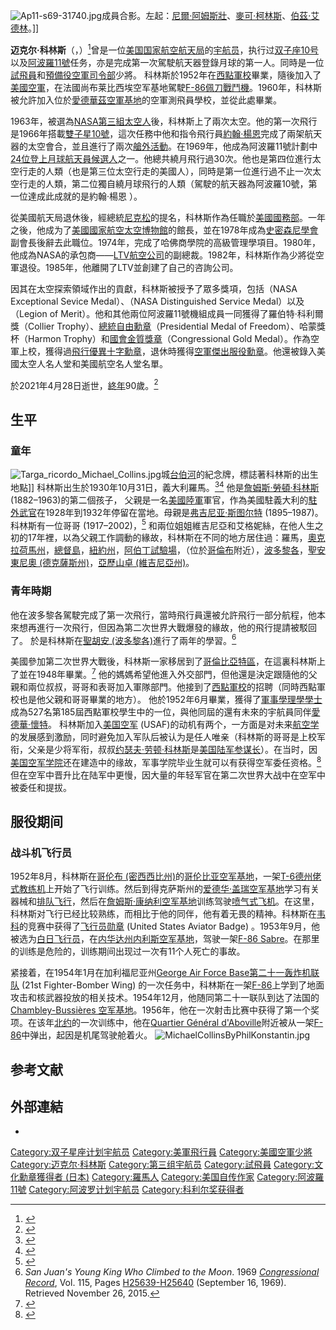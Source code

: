 {{expand language|en}}
{{noteTA
|T=zh:迈克尔·科林斯; zh-cn:迈克尔·科林斯; zh-tw:麥可·柯林斯; zh-hk:米高·柯林斯;
|1=zh:科林斯; zh-cn:科林斯; zh-tw:柯林斯; zh-hk:柯林斯;
|2=zh:阿波罗; zh-hk:太陽神;zh-cn:阿波罗; 
|3=zh-tw:雙子星;zh-hk:雙子座;zh-cn:双子座;
}}
{{Infobox officeholder
| name         = 迈克尔·科林斯
| image        = Michael Collins (S69-31742, restoration).jpg
| caption      = 1969年，科林斯在[[阿波羅11號|阿波羅11號]]发射后的三个月后
| nationality      = {{USA}}
| alt          = 科林斯穿着宇航服的照片
| office       = 第12任[[公共事务助理国务卿|公共事务助理国务卿]]
| president    = [[理查德·尼克松|理查德·尼克松]]
| term_start   = 1970年1月6日
| term_end     = 1971年4月11日
| predecessor  = [[迪克森·唐纳利|迪克森·唐纳利]]
| successor    = [[卡罗尔·赖斯|卡罗尔·赖斯]]
| signature    = Michael Collins Signature.svg
| birth_date   = {{birth date|1930|10|31}}
| birth_place  = {{flag|Kingdom of Italy}}[[罗马|罗马]]
| death_date   = {{death date and age|2021|4|28|1930|10|31}}
| death_place  = {{USA}}[[佛羅里達州|佛羅里達州]][[那不勒斯_(佛羅里達州)|那不勒斯]]
| spouse       = {{marriage|派翠西亚·芬尼根|1957|2014|end=去世}}
| children     = 3个，包括[[凯特·科林斯|凯特·科林斯]]
| relatives    = {{unbulleted list|[[詹姆斯·科林斯|詹姆斯·科林斯]]（父亲）|[[弗吉尼亚·斯图尔特|弗吉尼亚·斯图尔特]]（母亲）|[[小詹姆斯·科林斯|小詹姆斯·科林斯]]（哥哥）|[[约瑟夫·劳顿·科林斯|约瑟夫·劳顿·科林斯]]（叔叔）}}
| education    = [[西点军校|西点军校]] ([[Bachelor_of_Science|BS]])
| allegiance   = {{flag|United States}}
| branch       = {{flag|United States Air Force}}
| serviceyears = 1952年至1970年（在役）<br />970年至1982年（预备役）
| rank         = [[File:US-O8_insignia.svg|30px]] [[少将|少将]]
| mawards      = {{unbulleted list|[[空军杰出服役勋章|空军杰出服役勋章]]|[[飞行优异十字勋章|飞行优异十字勋章]]|[[功绩奖章|功绩奖章]]|[[总统自由勋章|总统自由勋章]]|[[NASA优质服务奖章|NASA优质服务奖章]]|[[NASA杰出服务奖章|NASA杰出服务奖章]]|[[罗伯特·科利尔奖|罗伯特·科利尔奖]]|[[国会金质奖章|国会金质奖章]]}}
| module       = {{Infobox astronaut
| child        = yes
| type         = [[美国航天局|美国航天局]] [[航天员|航天员]]
| time         = 11天2小时4分钟43秒
| selection    = [[第三组宇航员|第三组宇航员]]
| eva1         = 2
| eva2         = 1小时28分钟
| mission      = [[双子星10号|双子星10号]], [[阿波羅11號|阿波羅11號]]
| insignia     = [[File:Gemini_10_Insignia.svg|54px]] [[File:Apollo_11_insignia.png|50px]]}}}}

[[File:Ap11-s69-31740.jpg|thumb]]成員合影。左起：[[尼爾·阿姆斯壯|尼爾·阿姆斯壯]]、[[迈克尔·柯林斯_(太空飞行员)|麥可·柯林斯]]、[[伯茲·艾德林|伯茲·艾德林]]。]]

'''迈克尔·科林斯'''（{{lang|en|'''Michael Collins'''}}，{{bd|1930年|10月31日|2021年|4月28日|catIdx=Collins, Michael}}）<ref>{{Cite web|title=Statements on Passing of Michael Collins|url=http://www.nasa.gov/press-release/statements-on-passing-of-michael-collins|accessdate=2021-04-28|date=2021-04-28|last=Potter|first=Sean|work=NASA|archive-date=2021-05-07|archive-url=https://web.archive.org/web/20210507045942/https://www.nasa.gov/press-release/statements-on-passing-of-michael-collins/|dead-url=no}}</ref>曾是一位[[美国国家航空航天局|美国国家航空航天局]]的[[宇航员|宇航员]]，执行过[[双子座10号|双子座10号]]以及[[阿波羅11號|阿波羅11號]]任务，亦是完成第一次駕駛航天器登錄月球的第一人。同時是一位[[試飛員|試飛員]]和[[美國空軍預備役司令部|預備役空軍司令部]]少將。
科林斯於1952年在[[西点军校|西點軍校]]畢業，隨後加入了[[美國空軍|美國空軍]]，在法國尚布莱比西埃空军基地駕駛[[F-86佩刀戰鬥機|F-86佩刀戰鬥機]]。1960年，科林斯被允許加入位於[[愛德華茲空軍基地|愛德華茲空軍基地]]的空軍測飛員學校，並從此處畢業。

1963年，被選為[[NASA|NASA]][[第三組太空人|第三組太空人]]後，科林斯上了兩次太空。他的第一次飛行是1966年搭載[[双子座10号|雙子星10號]]，這次任務中他和指令飛行員[[約翰·楊恩|約翰·楊恩]]完成了兩架航天器的太空會合，並且進行了兩次[[艙外活動|艙外活動]]。在1969年，他成為阿波羅11號計劃中[[阿波羅太空人列表|24位登上月球航天員候選人]]之一。他總共繞月飛行過30次。他也是第四位進行太空行走的人類（也是第三位太空行走的美國人），同時是第一位進行過不止一次太空行走的人類，第二位獨自繞月球飛行的人類（駕駛的航天器為阿波羅10號，第一位達成此成就的是約翰·楊恩 ）。

從美國航天局退休後，經總統[[尼克松|尼克松]]的提名，科林斯作為{{link-en|公共事務助理國務卿|Assistant Secretary of State for Public Affairs}}任職於[[美國國務部|美國國務部]]。一年之後，他成为了[[美國國家航空太空博物館|美國國家航空太空博物館]]的館長，並在1978年成為[[史密森尼學會|史密森尼學會]]副會長後辭去此職位。1974年，完成了哈佛商學院的高級管理學項目。1980年，他成為NASA的承包商——[[沃特公司|LTV航空公司]]的副總裁。1982年，科林斯作為少將從空軍退役。1985年，他離開了LTV並創建了自己的咨詢公司。

因其在太空探索領域作出的貢獻，科林斯被授予了眾多獎項，包括{{link-en|NASA優質服務獎章|NASA Exceptional Service Medal}}（NASA Exceptional Sevice Medal）、{{link-en|NASA傑出服務獎章|NASA Distinguished Service Medal}}（NASA Distinguished Service Medal）以及{{link-en|功績獎章|Legion of Merit}}（Legion of Merit）。他和其他兩位阿波羅11號機組成員一同獲得了羅伯特·科利爾獎（Collier Trophy）、[[美國總統自由勳章|總統自由勳章]]（Presidential Medal of Freedom）、哈蒙獎杯（Harmon Trophy）和[[國會金質獎章|國會金質獎章]]（Congressional Gold Medal）。作為空軍上校，獲得過[[飛行優異十字勳章|飛行優異十字勳章]]，退休時獲得[[空軍傑出服役勳章|空軍傑出服役勳章]]。他還被錄入美國太空人名人堂和美國航空名人堂名單。

於2021年4月28日逝世，[[訃告|終年]]90歲。<ref>{{cite news |author1=Ashley Strickland |title=Michael Collins, Apollo 11 astronaut, has died at age 90 |url=https://edition.cnn.com/2021/04/28/us/nasa-astronaut-michael-collins-obit-scn/index.html |agency=CNN |accessdate=2021-04-29 |archive-date=2021-05-03 |archive-url=https://web.archive.org/web/20210503161234/https://edition.cnn.com/2021/04/28/us/nasa-astronaut-michael-collins-obit-scn/index.html |dead-url=no }}</ref>

==生平==
===童年===
[[File:Targa_ricordo_Michael_Collins.jpg|thumb]]城[[台伯河|台伯河]]的紀念牌，標誌著科林斯的出生地點]]
科林斯出生於1930年10月31日，義大利羅馬。<ref name="ushof">{{cite web|url=https://astronautscholarship.org/Astronauts/michael-collins/|title=Michael Collins|publisher=Astronaut Scholarship Foundation|access-date=2018-03-01|archive-url=https://web.archive.org/web/20180228162008/https://astronautscholarship.org/Astronauts/michael-collins/|archive-date=2018-02-28|dead-url=no}}</ref><ref>{{cite web|url=https://www.nasa.gov/pdf/740566main_current.pdf#page=42|title=Astronaut Fact Book|date=April 2013|publisher=NASA|access-date=2018-04-18|archive-url=https://web.archive.org/web/20170829113430/https://www.nasa.gov/pdf/740566main_current.pdf|archive-date=2017-08-29|dead-url=no}}</ref> 他是[[詹姆斯·勞頓·科林斯|詹姆斯·勞頓·科林斯]] (1882–1963)的第二個孩子，{{sfn|Hansen|2005|pp=344–345}} 父親是一名[[美國陸軍|美國陸軍]]軍官，作為美國駐義大利的[[駐外武官|駐外武官]]在1928年到1932年停留在當地。母親是[[弗吉尼亚·斯图尔特|弗吉尼亚·斯图尔特]] (1895–1987)。{{sfn|Cullum|1940|p=197}} 科林斯有一位哥哥{{link-en|小詹姆斯·勞頓·科林斯|James Lawton Collins Jr.}} (1917–2002)，<ref>{{Cite news|url=http://articles.latimes.com/2002/may/12/local/me-collins12|title=James Collins Jr., 84; General, Military Historian|last=Barnes|first=Bart|date=2002-05-12|newspaper=Los Angeles Times|access-date=2018-10-05|archive-url=https://web.archive.org/web/20150828234503/http://articles.latimes.com/2002/may/12/local/me-collins12|archive-date=2015-08-28|dead-url=no}}</ref>{{sfn|Cullum|1950|p=986}} 和兩位姐姐維吉尼亞和艾格妮絲，在他人生之初的17年裡，以為父親工作調動的緣故，科林斯在不同的地方居住過：羅馬，[[奧克拉荷馬州|奧克拉荷馬州]]，[[總督島|總督島]]，[[紐約州|紐約州]]，[[阿伯丁試驗場|阿伯丁試驗場]]，{{link-en|福特海斯|Fort Hayes}}（位於[[哥倫布_(俄亥俄州)|哥倫布]]附近），[[波多黎各|波多黎各]]，[[聖安東尼奧_(德克薩斯州)|聖安東尼奧 (德克薩斯州)]]，[[亞歷山卓_(維吉尼亞州)|亞歷山卓 (維吉尼亞州)]]。

===青年時期===
他在波多黎各駕駛{{link-en|格鲁曼G-44威吉翁|Grumman Widgeon}}完成了第一次飛行，當時飛行員還被允許飛行一部分航程，他本來想再進行一次飛行，但因為第二次世界大戰爆發的緣故，他的飛行提請被駁回了。{{sfn|Collins|1994|p=12}} 於是科林斯在[[聖胡安_(波多黎各)|聖胡安 (波多黎各)]]進行了兩年的學習。<ref>''San Juan's Young King Who Climbed to the Moon''. 1969 ''[[Congressional_Record|Congressional Record]]'', Vol. 115, Pages [https://archive.org/details/congressionalrec115kunit H25639-H25640] (September 16, 1969). Retrieved November 26, 2015.</ref>

美國參加第二次世界大戰後，科林斯一家移居到了[[哥倫比亞特區|哥倫比亞特區]]，在這裏科林斯上了{{link-en|St. Albans School (Washington, D.C.)}}並在1948年畢業。<ref>{{cite news|url=https://www.washingtonpost.com/archive/local/1977/05/10/ferdinand-ruge-st-albans-english-master-dies/7904e6d7-cce8-4c6f-91f8-8618985a65d7/|title=Ferdinand Ruge, St. Albans English Master, Dies|last1=Bonner|first1=Alice|date=1977-05-10|access-date=2018-04-11|newspaper=The Washington Post|archive-url=https://web.archive.org/web/20180430182616/https://www.washingtonpost.com/archive/local/1977/05/10/ferdinand-ruge-st-albans-english-master-dies/7904e6d7-cce8-4c6f-91f8-8618985a65d7/|archive-date=2018-04-30|dead-url=no}}</ref>{{sfn|Hansen|2005|pp=344–345}} 他的媽媽希望他進入外交部門{{sfn|Hansen|2005|pp=344–345}}，但他還是決定跟隨他的父親和兩位叔叔，哥哥和表哥加入軍隊部門。他接到了[[西點軍校|西點軍校]]的招聘（同時西點軍校也是他父親和哥哥畢業的地方）。{{sfn|Cullum|1950|p=986}} 他於1952年6月畢業，獲得了[[軍事學|軍事學]][[理學學士|理學學士]]{{sfn|Chaikin|2007|p=599}} 成為527名第185屆西點軍校學生中的一位，與他同屆的還有未來的宇航員同伴[[愛德華·懷特|愛德華·懷特]]。{{sfn|Hansen|2005|pp=344–345}}{{sfn|Cullum|1960|p=605}}
科林斯加入[[美国空军|美国空军]] (USAF)的动机有两个，一方面是对未来[[航空学|航空学]]的发展感到激励，同时避免加入军队后被认为是任人唯亲（科林斯的哥哥是上校军衔，父亲是少将军衔，叔叔[[约瑟夫·劳顿·科林斯|约瑟夫·劳顿·科林斯]]是[[美国陆军参谋长|美国陆军参谋长]]）。{{sfn|Collins|2001|pp=7–8}}在当时，因[[美国空军学院|美国空军学院]]还在建造中的缘故，军事学院毕业生就可以有获得空军委任资格。<ref>{{cite web|url=https://www.military.com/history/air-force-col-michael-collins.html|title=Air Force Col. Michael Collins|publisher=Military.com|last1=Patrick|first1=Bethany Kelly|access-date=May 3, 2018|archive-url=https://web.archive.org/web/20180503185919/https://www.military.com/history/air-force-col-michael-collins.html|archive-date=May 3, 2018|url-status=live}}</ref>但在空军中晋升比在陆军中更慢，因大量的年轻军官在第二次世界大战中在空军中被委任和提拔。{{sfn|Collins|2001|pp=7–8}}

== 服役期间 ==
=== 战斗机飞行员 ===
1952年8月，科林斯在[[哥伦布_(密西西比州)|哥伦布 (密西西比州)]]的[[哥伦比亚空军基地|哥伦比亚空军基地]]，一架[[T-6德州佬式教练机|T-6德州佬式教练机]]上开始了飞行训练。然后到得克萨斯州的[[爱德华·盖瑞空军基地|爱德华·盖瑞空军基地]]学习有关器械和[[排队飞行|排队飞行]]，然后在[[詹姆斯·康纳利空军基地|詹姆斯·康纳利空军基地]]训练驾驶[[喷气式飞机|喷气式飞机]]。在这里，科林斯对飞行已经比较熟练，而相比于他的同伴，他有着无畏的精神。科林斯在[[韦科_(德克萨斯州)|韦科]]的竞赛中获得了[[飞行员勋章|飞行员勋章]] (United States Aviator Badge) 。1953年9月，他被选为[[白日飞行员|白日飞行员]]，在[[内华达州|内华达州]][[内利斯空军基地|内利斯空军基地]]，驾驶一架[[F-86_Sabre|F-86 Sabre]]。在那里的训练是危险的，训练期间出现过一次有11个人死亡的事故。{{sfn|Cullum|1960|p=605}}{{sfn|Collins|2001|pp=8–9}}

紧接着，在1954年1月在加利福尼亚州[[George_Air_Force_Base|George Air Force Base]][[第二十一轰炸机联队|第二十一轰炸机联队]] (21st Fighter-Bomber Wing) 的一次任务中，科林斯在一架[[F-86|F-86]]上学到了地面攻击和核武器投放的相关技术。1954年12月，他随同第二十一联队到达了法国的[[Chambley-Bussières_空军基地|Chambley-Bussières 空军基地]]。1956年，他在一次射击比赛中获得了第一个奖项。{{sfn|Cullum|1960|p=605}}{{sfn|Collins|2001|pp=8–9}}在该年[[北约|北约]]的一次训练中，他在[[Quartier_Général_d'Aboville|Quartier Général d'Aboville]]附近被从一架[[F-86|F-86]]中弹出，起因是机尾驾驶舱着火。{{sfn|Barbree|2014|p=184}}
[[File:MichaelCollinsByPhilKonstantin.jpg|thumb]]

==参考文献==
{{Reflist}}

==外部連結==
*{{Twitter|AstroMCollins}}
{{曾前往月球的人类}}
{{第三组宇航员}}

{{Authority control}}

{{DEFAULTSORT:Collins, Michael}}
[[Category:双子星座计划宇航员|Category:双子星座计划宇航员]]
[[Category:美軍飛行員|Category:美軍飛行員]]
[[Category:美國空軍少將|Category:美國空軍少將]]
[[Category:迈克尔·科林斯|Category:迈克尔·科林斯]]
[[Category:第三组宇航员|Category:第三组宇航员]]
[[Category:試飛員|Category:試飛員]]
[[Category:文化勳章獲得者_(日本)|Category:文化勳章獲得者 (日本)]]
[[Category:羅馬人|Category:羅馬人]]
[[Category:美国自传作家|Category:美国自传作家]]
[[Category:阿波羅11號|Category:阿波羅11號]]
[[Category:阿波罗计划宇航员|Category:阿波罗计划宇航员]]
[[Category:科利尔奖获得者|Category:科利尔奖获得者]]